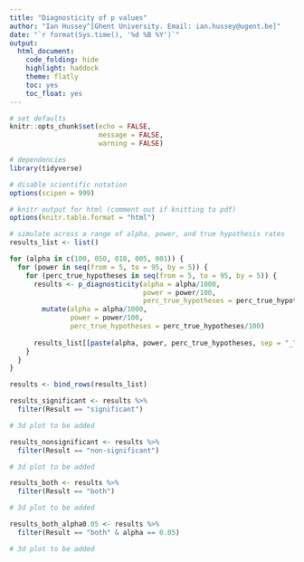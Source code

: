 ```yaml
---
title: "Diagnosticity of p values"
author: "Ian Hussey^[Ghent University. Email: ian.hussey@ugent.be]"
date: "`r format(Sys.time(), '%d %B %Y')`"
output:
  html_document:
    code_folding: hide
    highlight: haddock
    theme: flatly
    toc: yes
    toc_float: yes
---
```


```r

# set defaults
knitr::opts_chunk$set(echo = FALSE,
                      message = FALSE,
                      warning = FALSE)

```

```r

# dependencies
library(tidyverse)

# disable scientific notation
options(scipen = 999) 

# knitr output for html (comment out if knitting to pdf)
options(knitr.table.format = "html")

```

```r

# simulate across a range of alpha, power, and true hypothesis rates
results_list <- list()

for (alpha in c(100, 050, 010, 005, 001)) {
  for (power in seq(from = 5, to = 95, by = 5)) {
    for (perc_true_hypotheses in seq(from = 5, to = 95, by = 5)) {
      results <- p_diagnosticity(alpha = alpha/1000,
                                 power = power/100,
                                 perc_true_hypotheses = perc_true_hypotheses/100) %>%
        mutate(alpha = alpha/1000,
               power = power/100, 
               perc_true_hypotheses = perc_true_hypotheses/100)
      
      results_list[[paste(alpha, power, perc_true_hypotheses, sep = "_")]] <- results
    }
  }
}

results <- bind_rows(results_list)

```

```r

results_significant <- results %>%
  filter(Result == "significant")

# 3d plot to be added

```

```r

results_nonsignificant <- results %>%
  filter(Result == "non-significant")

# 3d plot to be added


```

```r

results_both <- results %>%
  filter(Result == "both")

# 3d plot to be added


```

```r

results_both_alpha0.05 <- results %>%
  filter(Result == "both" & alpha == 0.05)

# 3d plot to be added


```

